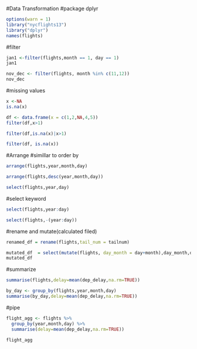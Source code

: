 #Data Transformation
#package dplyr

```r
options(warn = 1)
library("nycflights13")
library("dplyr")
names(flights)
```

#filter
```r
jan1 <-filter(flights,month == 1, day == 1)
jan1
```

```r
nov_dec <- filter(flights, month %in% c(11,12))
nov_dec
```

#missing values

```r
x <-NA
is.na(x)
```

```r
df <- data.frame(x = c(1,2,NA,4,5))
filter(df,x>1)
```

```r
filter(df,is.na(x)|x>1)
```

```r
filter(df, is.na(x))
```

#Arrange
#simillar to order by

```r
arrange(flights,year,month,day)
```

```r
arrange(flights,desc(year,month,day))
```
```r
select(flights,year,day)
```


#select keyword 


```r
select(flights,year:day)
```
```r
select(flights,-(year:day))
```

#rename and mutate(calculated filed)

```r
renamed_df = rename(flights,tail_num = tailnum)
```
```r
mutated_df  = select(mutate(flights, day_month = day+month),day_month,day,month)
mutated_df
```


#summarize


```r
summarise(flights,delay=mean(dep_delay,na.rm=TRUE))
```

```r
by_day <- group_by(flights,year,month,day)
summarise(by_day,delay=mean(dep_delay,na.rm=TRUE))
```
#pipe
```r
flight_agg <- flights %>%
  group_by(year,month,day) %>%
  summarise(delay=mean(dep_delay,na.rm=TRUE))

flight_agg
```

